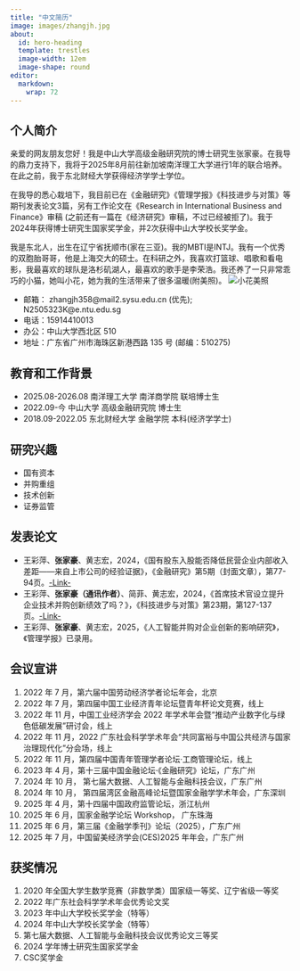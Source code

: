 ```yaml
---
title: "中文简历"
image: images/zhangjh.jpg
about:
  id: hero-heading
  template: trestles
  image-width: 12em
  image-shape: round
editor: 
  markdown: 
    wrap: 72
---
```


## 个人简介

亲爱的网友朋友您好！我是中山大学高级金融研究院的博士研究生张家豪。在我导的鼎力支持下，我将于2025年8月前往新加坡南洋理工大学进行1年的联合培养。在此之前，我于东北财经大学获得经济学学士学位。

在我导的悉心栽培下，我目前已在《金融研究》《管理学报》《科技进步与对策》等期刊发表论文3篇，另有工作论文在《Research in International Business and Finance》审稿 (之前还有一篇在《经济研究》审稿，不过已经被拒了)。我于2024年获得博士研究生国家奖学金，并2次获得中山大学校长奖学金。

我是东北人，出生在辽宁省抚顺市(家在三亚)。我的MBTI是INTJ。我有一个优秀的双胞胎哥哥，他是上海交大的硕士。在科研之外，我喜欢打篮球、唱歌和看电影，我最喜欢的球队是洛杉矶湖人，最喜欢的歌手是李荣浩。我还养了一只非常乖巧的小猫，她叫小花，她为我的生活带来了很多温暖(附美照)。
![小花美照](images/xiaohua.jpg)

- 邮箱： zhangjh358@mail2.sysu.edu.cn (优先); N2505323K@e.ntu.edu.sg
- 电话：15914410013
- 办公：中山大学西北区 510 
- 地址：广东省广州市海珠区新港西路 135 号 (邮编：510275)

## 教育和工作背景

- 2025.08-2026.08 南洋理工大学 南洋商学院 联培博士生
- 2022.09-今       中山大学 高级金融研究院 博士生
- 2018.09-2022.05 东北财经大学 金融学院 本科(经济学学士)

## 研究兴趣

- 国有资本
- 并购重组
- 技术创新
- 证券监管


## 发表论文
- 王彩萍、**张家豪**、黄志宏，2024，《国有股东入股能否降低民营企业内部收入差距——来自上市公司的经验证据》，《金融研究》第5期（封面文章），第77-94页。[-Link-](https://kns.cnki.net/kcms2/article/abstract?v=mdHrqfOh4rEY-bSfYPXGCgxazJ2eiqilOiEheIrpeNtPbC8kHfia3Gp0bVVLblG6f0ZEtjZXmKNg_TQ6OHOHYoBugIivq2ejUg8KWwfyQfHyuGdxUOSPXdDyTBTThlz9nhsmT8aToWoZQPFOUkzgc5ghtCYo1Q6RlikfL9hxd2-8Fwzq1vB3riYLu_cwxV5bZQYQETkSKcI=&uniplatform=NZKPT)
- 王彩萍、**张家豪（通讯作者）**、简菲、黄志宏，2024，《首席技术官设立提升企业技术并购创新绩效了吗？》，《科技进步与对策》第23期，第127-137页。[-Link-](https://kns.cnki.net/kcms2/article/abstract?v=mdHrqfOh4rEstuW_IvLTOpPAp5A22nCwRikKAlbHrG2BNGYeKxKo-PPGld-W2vw32ak0ze4DQ0f0fVQz7VFTBDqeJecS86ouLjg59Whg6GgSRtAY5BuX5KAVNWkVs-5xc17Hi7zJo3ePsfNqu1H20s8Xu_BzBPZQ1y9USadFMYPlbMkwsmq5Ji7HejANGXA7bW3L0dmYybs=&uniplatform=NZKPT)
- 王彩萍、**张家豪**、黄志宏，2025，《人工智能并购对企业创新的影响研究》，《管理学报》已录用。

## 会议宣讲

1. 2022 年 7 月，第六届中国劳动经济学者论坛年会，北京
2. 2022 年 7 月，第四届中国工业经济青年论坛暨青年杯论文竞赛，线上
3. 2022 年 11 月，中国工业经济学会 2022 年学术年会暨“推动产业数字化与绿色低碳发展”研讨会，线上
4. 2022 年 11 月，2022 广东社会科学学术年会“共同富裕与中国公共经济与国家治理现代化”分会场，线上 
5. 2022 年 11 月，第四届中国青年管理学者论坛·工商管理论坛，线上
6. 2023 年 4 月，第十三届中国金融论坛·《金融研究》论坛，广东广州
7. 2024 年 10 月， 第七届大数据、人工智能与金融科技会议，广东广州 
8. 2024 年 10 月， 第四届湾区金融高峰论坛暨国家金融学学术年会，广东深圳
9. 2025 年 4 月，第十四届中国政府监管论坛，浙江杭州
10. 2025 年 6 月，国家金融学论坛 Workshop， 广东珠海
11. 2025 年 6 月，第三届《金融学季刊》论坛（2025），广东广州
12. 2025 年 7 月，中国留美经济学会(CES)2025 年年会，广东广州


## 获奖情况
1. 2020 年全国大学生数学竞赛（非数学类）国家级一等奖、辽宁省级一等奖
2. 2022 年广东社会科学学术年会优秀论文奖
3. 2023 年中山大学校长奖学金（特等）
4. 2024 年中山大学校长奖学金（特等）
5. 第七届大数据、人工智能与金融科技会议优秀论文三等奖
6. 2024 学年博士研究生国家奖学金
7. CSC奖学金




<!-- ![](https://fig-lianxh.oss-cn-shenzhen.aliyuncs.com/LianxhHome.PNG) -->